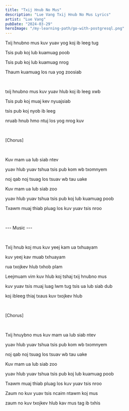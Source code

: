 ```yaml
---
title: "Txij Hnub No Mus"
description: "Lue Vang Txij Hnub No Mus Lyrics"
artist: "Lue Vang"
pubDate: "2024-03-29"
heroImage: "/my-learning-path/go-with-postgresql.png"
---
```


Txij hnubno mus kuv yuav yog koj ib leeg tug

Tsis pub koj lub kuamuag poob

Tsis pub koj lub kuamuag nrog

Thaum kuamuag los rua yog zoosiab

<br />

txij hnubno mus kuv yuav hlub koj ib leeg xwb

Tsis pub koj muaj kev nyuajsiab

tsis pub koj nyob ib leeg

nruab hnub hmo ntuj los yog nrog kuv

<br />

[Chorus]

<br />

Kuv mam ua lub siab ntev

yuav hlub yuav tshua tsis pub kom wb txomnyem

noj qab noj tsuag los tsuav wb tau uake

Kuv mam ua lub siab zoo

yuav hlub yuav tshua tsis pub koj lub kuamuag poob

Txawm muaj thiab pluag los kuv yuav tsis nroo

<br />

--- Music ---

<br />

Txij hnub koj mus kuv yeej kam ua txhuayam

kuv yeej kav muab txhuayam

rua txojkev hlub txhob plam

Leejmuam vim kuv hlub koj tshaj txij hnubno mus

kuv yuav tsis muaj luag lwm tug tsis ua lub siab dub

koj ibleeg thiaj txaus kuv txojkev hlub

<br />

[Chorus]

<br />

Txij hnuybno mus kuv mam ua lub siab ntev

yuav hlub yuav tshua tsis pub kom wb txomnyem

noj qab noj tsuag los tsuav wb tau uake

Kuv mam ua lub siab zoo

yuav hlub yuav tshua tsis pub koj lub kuamuag poob

Txawm muaj thiab pluag los kuv yuav tsis nroo

Zaum no kuv yuav tsis ncaim ntawm koj mus

zaum no kuv txojkev hlub kav mus tag ib txhis
